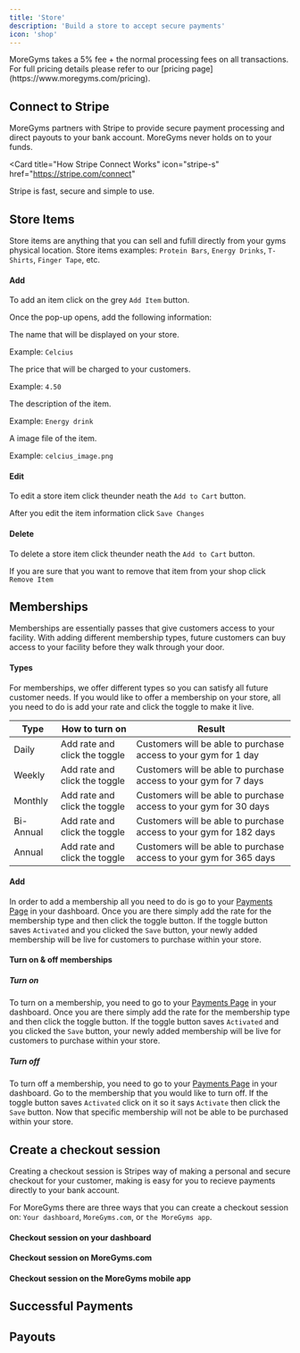 ```yaml
---
title: 'Store'
description: 'Build a store to accept secure payments'
icon: 'shop'
---
```


<Note>
  MoreGyms takes a 5% fee + the normal processing fees on all transactions. For full pricing details please refer to our [pricing page](https://www.moregyms.com/pricing).
</Note>

## Connect to Stripe

MoreGyms partners with Stripe to provide secure payment processing and direct payouts to your bank account. MoreGyms never holds on to your funds.

<Card
  title="How Stripe Connect Works"
  icon="stripe-s"
  href="https://stripe.com/connect"
>
 Stripe is fast, secure and simple to use.
</Card>

## Store Items
Store items are anything that you can sell and fufill directly from your gyms physical location. Store items examples: `Protein Bars`, `Energy Drinks`, `T-Shirts`, `Finger Tape`, etc.

#### Add
To add an item click on the grey `Add Item` button.

Once the pop-up opens, add the following information:

<ResponseField name="Item Name" type="text" required>
The name that will be displayed on your store.

Example: `Celcius`

</ResponseField>

<ResponseField name="Item Price" type="number" required>
The price that will be charged to your customers.

Example: `4.50`

</ResponseField>

<ResponseField name="Item Desciption" type="text" required>
The description of the item.

Example: `Energy drink`

</ResponseField>

<ResponseField name="Item Image" type="upload" required>
A image file of the item.

Example: `celcius_image.png`

</ResponseField>

#### Edit

To edit a store item click the<Icon icon="bars"/>under neath the `Add to Cart` button. 

After you edit the item information click `Save Changes`


#### Delete
To delete a store item click the<Icon icon="bars"/>under neath the `Add to Cart` button. 

If you are sure that you want to remove that item from your shop click `Remove Item`

## Memberships
Memberships are essentially passes that give customers access to your facility. With adding different membership types, future customers can buy access to your facility before they walk through your door.

#### Types
For memberships, we offer different types so you can satisfy all future customer needs. If you would like to offer a membership on your store, all you need to do is add your rate and click the toggle to make it live.

| Type   | How to turn on          | Result                 |
| ----------- | ------------------------ | ---------------------- |
| Daily | Add rate and click the toggle | Customers will be able to purchase access to your gym for 1 day |
| Weekly  | Add rate and click the toggle    | Customers will be able to purchase access to your gym for 7 days    |
| Monthly  | Add rate and click the toggle    | Customers will be able to purchase access to your gym for 30 days   |
| Bi-Annual  | Add rate and click the toggle   | Customers will be able to purchase access to your gym for 182 days   |
| Annual  | Add rate and click the toggle    | Customers will be able to purchase access to your gym for 365 days   |

#### Add
In order to add a membership all you need to do is go to your [Payments Page](https://dashboard.moregyms.com/settings#payment-settings) in your dashboard. Once you are there simply add the rate for the membership type and then click the toggle button. If the toggle button saves `Activated` and you clicked the `Save` button, your newly added membership will be live for customers to purchase within your store.

#### Turn on & off memberships
##### Turn on
To turn on a membership, you need to go to your [Payments Page](https://dashboard.moregyms.com/settings#payment-settings) in your dashboard. Once you are there simply add the rate for the membership type and then click the toggle button. If the toggle button saves `Activated` and you clicked the `Save` button, your newly added membership will be live for customers to purchase within your store.

##### Turn off
To turn off a membership, you need to go to your [Payments Page](https://dashboard.moregyms.com/settings#payment-settings) in your dashboard. Go to the membership that you would like to turn off. If the toggle button saves `Activated` click on it so it says `Activate` then click the `Save` button. Now that specific membership will not be able to be purchased within your store.
## Create a checkout session
Creating a checkout session is Stripes way of making a personal and secure checkout for your customer, making is easy for you to recieve payments directly to your bank account. 

For MoreGyms there are three ways that you can create a checkout session on: `Your dashboard`, `MoreGyms.com`, or `the MoreGyms app`.

#### Checkout session on your dashboard

#### Checkout session on MoreGyms.com

#### Checkout session on the MoreGyms mobile app

## Successful Payments

## Payouts




